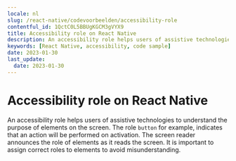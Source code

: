 ```yaml
---
locale: nl
slug: /react-native/codevoorbeelden/accessibility-role
contentful_id: 1QctC0L5BBUgKGCM3gVYX9
title: Accessibility role on React Native
description: An accessibility role helps users of assistive technologies to understand the purpose of elements on the screen.
keywords: [React Native, accessibility, code sample]
date: 2023-01-30
last_update:
  date: 2023-01-30
---
```


# Accessibility role on React Native

An accessibility role helps users of assistive technologies to understand the purpose of elements on the screen. The role `button` for example, indicates that an action will be performed on activation. The screen reader announces the role of elements as it reads the screen. It is important to assign correct roles to elements to avoid misunderstanding.

<CodeSample id="accessibility-role" locale="nl" platform="react native"/>
